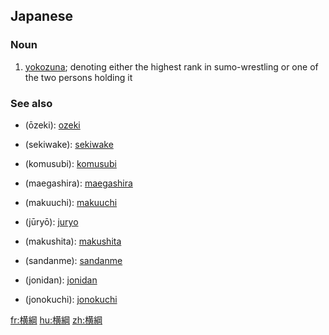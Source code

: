 ==Japanese==
{{ja-kanjitab|よこ|つな|k2=づな|yomi=k|r=y}}

===Noun===
{{ja-noun|よこづな}}

# {{lb|ja|sumo|sort=よこづな}} [[yokozuna]]; denoting either the highest rank in sumo-wrestling or one of the two persons holding it

===See also===
* {{l|ja|大関}} (ōzeki): [[ozeki]]
* {{l|ja|関脇}} (sekiwake): [[sekiwake]]
* {{l|ja|小結}} (komusubi): [[komusubi]]
* {{l|ja|前頭}} (maegashira): [[maegashira]]
* {{l|ja|幕内}} (makuuchi): [[makuuchi]]
* {{l|ja|十両}} (jūryō): [[juryo]]
* {{l|ja|幕下}} (makushita): [[makushita]]
* {{l|ja|三段目}} (sandanme): [[sandanme]]
* {{l|ja|序二段}} (jonidan): [[jonidan]]
* {{l|ja|序ノ口}} (jonokuchi): [[jonokuchi]]

[[fr:横綱]]
[[hu:横綱]]
[[zh:横綱]]